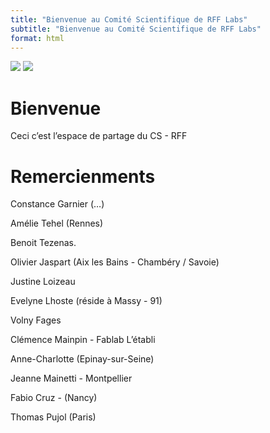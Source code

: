 ```yaml
---
title: "Bienvenue au Comité Scientifique de RFF Labs"
subtitle: "Bienvenue au Comité Scientifique de RFF Labs"
format: html
---
```


![](figures/charte/banner_large_degrade1_Plan de travail 1.png)
![](figures/charte/Banner.jpg)

# Bienvenue

Ceci c'est l'espace de partage du CS - RFF




# Remercienments


Constance Garnier (...)

Amélie Tehel (Rennes)

Benoit  Tezenas.

Olivier Jaspart (Aix les Bains - Chambéry / Savoie)


Justine Loizeau


Evelyne Lhoste (réside à Massy - 91)

Volny Fages

Clémence Mainpin - Fablab L'établi 

Anne-Charlotte (Epinay-sur-Seine)

Jeanne Mainetti - Montpellier

Fabio Cruz - (Nancy)

Thomas Pujol (Paris)
